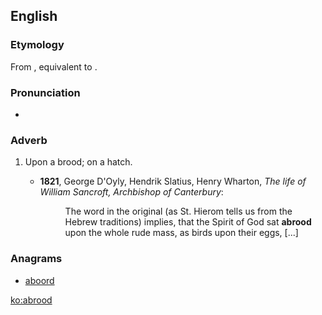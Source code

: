 ==English==

===Etymology===
From {{etyl|enm}} {{term|abrod|lang=enm}}, equivalent to {{prefix|a|brood}}.

===Pronunciation===
* {{a|US}} {{IPA|/əˈbɹud/}}

===Adverb===
{{en-adv}}

# {{archaic|or|obsolete}} Upon a brood; on a hatch.
#* '''1821''', George D'Oyly, Hendrik Slatius, Henry Wharton, ''The life of William Sancroft, Archbishop of Canterbury'':
#*: The word in the original (as St. Hierom tells us from the Hebrew traditions) implies, that the Spirit of God sat '''abrood''' upon the whole rude mass, as birds upon their eggs, [...]

===Anagrams===
* [[aboord#English|aboord]]

[[ko:abrood]]